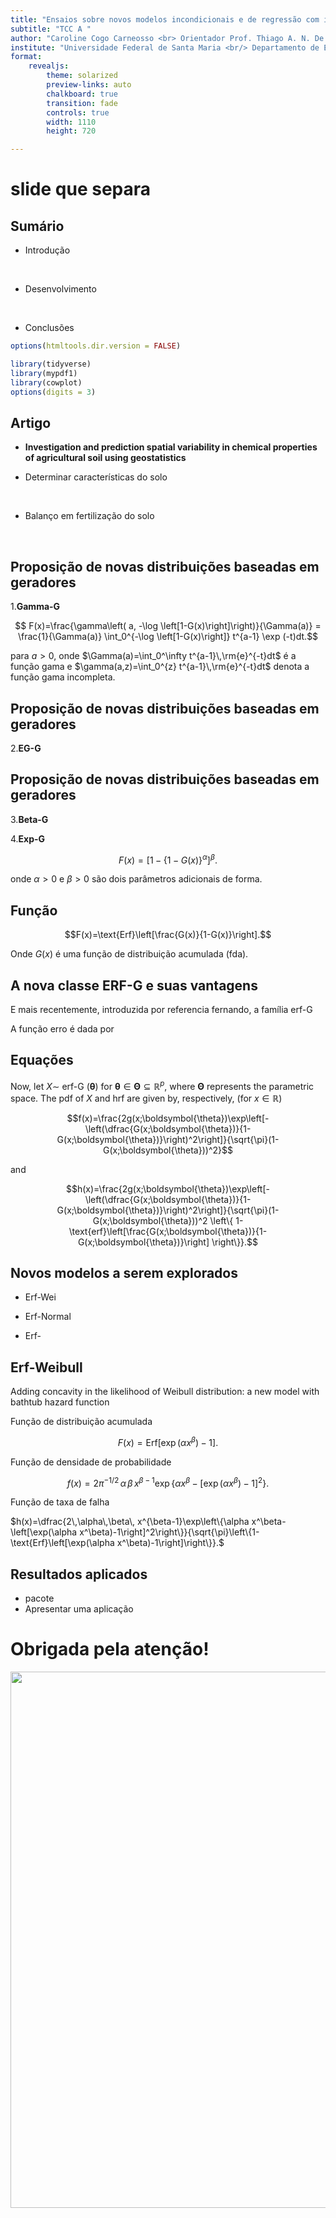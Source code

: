 ```yaml
---
title: "Ensaios sobre novos modelos incondicionais e de regressão com implementação computacional"
subtitle: "TCC A "
author: "Caroline Cogo Carneosso <br> Orientador Prof. Thiago A. N. De Andrade"
institute: "Universidade Federal de Santa Maria <br/> Departamento de Estatística"
format: 
    revealjs:
        theme: solarized
        preview-links: auto
        chalkboard: true
        transition: fade
        controls: true
        width: 1110
        height: 720

---
```



# slide que separa

## Sumário

::: {.incremental}
- Introdução

<br />

- Desenvolvimento


<br />

- Conclusões
:::


```r
options(htmltools.dir.version = FALSE)

library(tidyverse)
library(mypdf1)
library(cowplot)
options(digits = 3)

```




## Artigo

* **Investigation and prediction spatial variability in chemical properties
of agricultural soil using geostatistics**

::: {.incremental}

* Determinar características do solo

<br />

* Balanço em fertilização do solo

<br /> 
:::


## Proposição de novas distribuições baseadas em geradores

1.**Gamma-G**

$$ F(x)=\frac{\gamma\left( a, -\log \left[1-G(x)\right]\right)}{\Gamma(a)} =
\frac{1}{\Gamma(a)} \int_0^{-\log \left[1-G(x)\right]} t^{a-1} \exp (-t)dt.$$

para $a>0$, onde $\Gamma(a)=\int_0^\infty t^{a-1}\,\rm{e}^{-t}dt$ é a função gama
e $\gamma(a,z)=\int_0^{z} t^{a-1}\,\rm{e}^{-t}dt$ denota a função gama incompleta.


##  Proposição de novas distribuições baseadas em geradores

2.**EG-G**


## Proposição de novas distribuições baseadas em geradores 

3.**Beta-G**


4.**Exp-G**


$$F(x)=\left[1-\left\{1-G(x)\right\}^\alpha\right]^\beta.$$

onde $\alpha>0$ e $\beta>0$ são dois parâmetros adicionais de forma.

## Função

$$F(x)=\text{Erf}\left[\frac{G(x)}{1-G(x)}\right].$$


Onde $G(x)$ é uma função de distribuição acumulada (fda).


## A nova classe ERF-G e suas vantagens

E mais recentemente, introduzida por referencia fernando, a família erf-G


A função erro é dada por 

\begin{equation}\label{erf}
\text{erf}(z)=\frac{1}{\sqrt{\pi}}\int_{-z}^z \exp(-t^2)\, \textrm{d}t=\frac{2}{\sqrt{\pi}}\int_0^z \exp(-t^2) \,\textrm{d}t,\quad z \in \mathbb{R}.
\end{equation}


## Equações

Now, let $X\sim$ erf-G $(\boldsymbol{\theta})$ for $\boldsymbol{\theta} \in \boldsymbol{\Theta} \subseteq \mathbb{R}^p$, where $\boldsymbol{\Theta}$ represents the parametric space. The pdf of $X$ and hrf are given by, respectively, (for $x \in \mathbb{R}$)


$$f(x)=\frac{2g(x;\boldsymbol{\theta})\exp\left[-\left(\dfrac{G(x;\boldsymbol{\theta})}{1-G(x;\boldsymbol{\theta})}\right)^2\right]}{\sqrt{\pi}(1-G(x;\boldsymbol{\theta}))^2}$$

and

$$h(x)=\frac{2g(x;\boldsymbol{\theta})\exp\left[-\left(\dfrac{G(x;\boldsymbol{\theta})}{1-G(x;\boldsymbol{\theta})}\right)^2\right]}{\sqrt{\pi}(1-G(x;\boldsymbol{\theta}))^2 \left\{  1-\text{erf}\left[\frac{G(x;\boldsymbol{\theta})}{1-G(x;\boldsymbol{\theta})}\right]  \right\}}.$$


## Novos modelos a serem explorados

* Erf-Wei

* Erf-Normal

* Erf-

## Erf-Weibull

Adding concavity in the likelihood of Weibull distribution: a new
model with bathtub hazard function

Função de distribuição acumulada 

$$F(x)=\text{Erf}\left[\exp\left(\alpha x^\beta\right)-1\right].$$

Função de densidade de probabilidade

$$f(x)=2\pi^{-1/2}\,\alpha\,\beta\, x^{\beta-1}\exp\left\{\alpha x^\beta-\left[\exp(\alpha x^\beta)-1\right]^2\right\}.$$

Função de taxa de falha 

$h(x)=\dfrac{2\,\alpha\,\beta\, x^{\beta-1}\exp\left\{\alpha x^\beta-\left[\exp(\alpha x^\beta)-1\right]^2\right\}}{\sqrt{\pi}\left\{1-\text{Erf}\left[\exp(\alpha x^\beta)-1\right]\right\}}.$

## Resultados aplicados
* pacote
* Apresentar uma aplicação

# Obrigada pela atenção!

![](https://fotos.vivadecora.com.br/decoracao-quarto-de-casal-tapete-creme-casacor2016-104905-square_cover_xlarge.jpg){.absolute top=90 left=150 width="650" height="858"}









